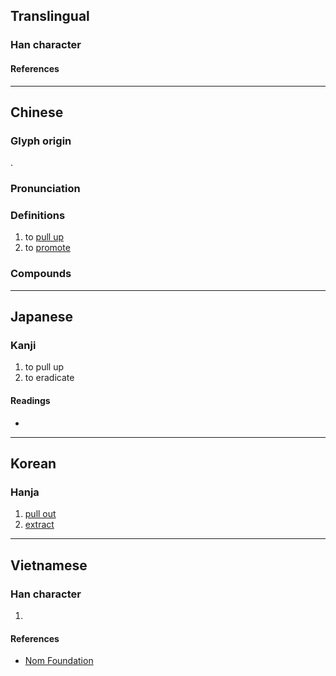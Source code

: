 {{character info}}
==Translingual==

===Han character===
{{Han char|rn=64|rad=手|as=09|sn=12|four=51014|canj=QSAV|ids=⿰扌匽}}

====References====
{{Han ref|kx=0443.040|dkj=12363|dj=0794.060|hdz=31913.040|uh=63E0}}

----

==Chinese==
{{zh-forms}}

===Glyph origin===
{{Han etym}}
{{Han compound|手|匽|ls=psc|c1=s|c2=p|t1=hand}}.

===Pronunciation===
{{zh-pron
|m=yà
|c=aat3
|md=ák
|mn=at
|mn-t=ag4
|w=4aq
|mc=y
|oc=y
|cat=v
}}

===Definitions===
{{zh-hanzi}}

# to [[pull up]]
# to [[promote]]

===Compounds===
{{zh-der|揠苗助長}}

----

==Japanese==

===Kanji===
{{ja-kanji|grade=|rs=手09}}

# to pull up
# to eradicate

====Readings====
* {{ja-readings|on=[[さつ]] (satsu), [[あつ]] (atsu)|kun=[[ぬく]] (nuku), [[ふだ]] (fuda)}}

----

==Korean==

===Hanja===
{{ko-hanja|hangeul=알|eumhun=|rv=al|mr=al|y=al}}

# [[pull out]]
# [[extract]]

----

==Vietnamese==

===Han character===
{{vi-readings|rs=手09|reading=kiền, loát}}

# {{rfdef|vi|sort=手09}}

====References====
* [http://nomfoundation.org/common/nom_details.php?codepoint=63e0 Nom Foundation]